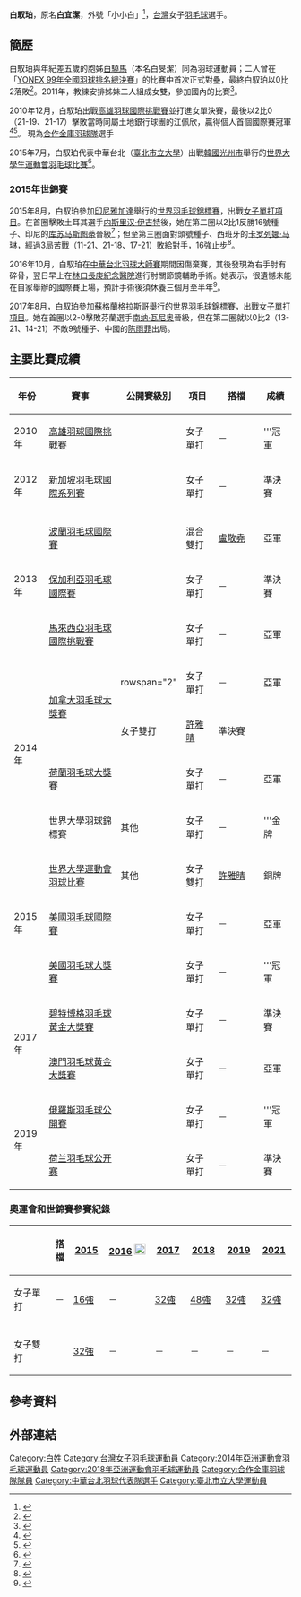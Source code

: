 {{NoteTA|G1=Badminton}}
{{Infobox 羽球選手
| playername              = 白馭珀
| image                   = Chinese Taipei Open 20181003-IMG 8578 (44168122285).jpg
| caption                 = 白馭珀於2018年中華台北公開賽
| nickname                = 小小白、阿珀、珀珀
| birth_name              = 白宜潔
| date_of_birth           = {{birth_date_and_age|1991|4|18}}<ref name="仁川亞運">{{en}}{{cite web|title=Profile - PAI Yu Po|url=https://www.incheon2014ag.org/Sports/Biographies/Athletes_Profile/?ParticCode=5121901&lang=en|publisher=2014年仁川亞運會官方網站|archiveurl=https://archive.is/20140918075418/https://www.incheon2014ag.org/Sports/Biographies/Athletes_Profile/?ParticCode=5121901&lang=en|archivedate=2014-09-18|deadurl=yes}}</ref>
| place_of_birth          =
| height                  = {{height|m=1.73}}<ref name="仁川亞運"/>
| weight                  = {{weight|kg=64}}<ref name="仁川亞運"/>
| event                   = 女子單打、女子雙打、混合雙打
| country                 = {{TWN}}
| years_active            =
| handedness              =
| coach                   =
| highest_ranking         = 第20位（女單）
| date_of_highest_ranking = 2015年6月18日<ref name="highest-ranking">{{en}}[http://bwfcontent.tournamentsoftware.com/ranking/player.aspx?id=9162&player=109344 BWF World Ranking - Ranking of PAI Yu Po (99925)] {{Wayback|url=http://bwfcontent.tournamentsoftware.com/ranking/player.aspx?id=9162&player=109344 |date=20170305013558 }}</ref>
| current_ranking         = 第39位（女單）<br/>第122位（女雙-[[吳玓蓉|吳玓蓉]]）<br/>第235位（女雙-[[許雅晴|許雅晴]]）
| date_of_current_ranking = 2021年11月23日<ref>{{en}}[http://bwfbadminton.com/rankings/2/bwf-world-rankings/7/women-s-singles/2017/14/?rows=100&page_no=1 BWF World Ranking - BWF世界排名榜 (10/30/2017) - Women's singles] {{Wayback|url=http://bwfbadminton.com/rankings/2/bwf-world-rankings/7/women-s-singles/2017/14/?rows=100&page_no=1 |date=20180206124327 }}</ref><ref>{{en}}[http://bwfbadminton.com/rankings/2/bwf-world-rankings/9/women-s-doubles/2017/14/?rows=100&page_no=1 BWF World Ranking - BWF世界排名榜 (10/30/2017) - Women's doubles] {{Wayback|url=http://bwfbadminton.com/rankings/2/bwf-world-rankings/9/women-s-doubles/2017/14/?rows=100&page_no=1 |date=20170616071651 }}</ref>
| played                  = 144勝–151負（女單）<br/>34勝–74負（女雙）<br/>13勝–8負（混雙）
| titles                  =
| bwf_profile             = D86742D7-05F9-4302-889E-1126E17DE398
| bwf_id                  = 99925
| updated                 = 2017年10月30日
}}
{{MedalTableTop}}
{{MedalCountry|{{TPE}}}}
{{MedalSport|女子羽毛球}}
{{MedalCompetition|世界大學羽球錦標賽}}
{{MedalGold  | 2014年 哥多華 | 女子單打}}
{{MedalCompetition|[[中華民國全國運動會|中華民國全國運動會]]}}
{{MedalCountry|{{flagicon|ROC}}[[桃園市|桃園市]]}}
{{MedalBronze| [[中華民國102年全國運動會|2013年 臺北]] | [[中華民國102年全國運動會羽球比賽|女子雙打]] }}
{{MedalSilver| [[中華民國104年全國運動會|2015年 高雄]] | [[中華民國104年全國運動會羽球比賽|女子單打]] }}
{{MedalGold  | [[中華民國108年全國運動會|2019年 桃園]] | [[中華民國108年全國運動會羽球比賽|女子團體]] }}
{{MedalGold  | [[中華民國108年全國運動會|2019年 桃園]] | [[中華民國108年全國運動會羽球比賽|女子雙打]] }}
{{MedalBottom}}
{{世大運獎牌記錄
|代表={{TPE}}
|項目=羽球
|a1=2015|b1=3|c1=女子雙打
}}
'''白馭珀'''{{BD|1991年|4月18日||}}，原名'''白宜潔'''，外號「小小白」<ref name="中國報1008">{{zh-hant}}{{cite news|url=http://www.chinapress.com.my/node/145100|title=改名后馬上改運 白驍馬原來是白旻潔|agency=《中國報》|date=2010-08-04|archiveurl=https://archive.is/20130502035705/http://www.chinapress.com.my/node/145100|archivedate=2013-05-02|deadurl=yes}}</ref>，[[台灣|台灣]]女子[[羽毛球|羽毛球]]選手。

==簡歷==
白馭珀與年紀差五歲的胞姊[[白驍馬|白驍馬]]（本名白旻潔）同為羽球運動員；二人曾在「[[中華民國99年度全國羽球排名賽總決賽|YONEX 99年全國羽球排名總決賽]]」的比賽中首次正式對壘，最終白馭珀以0比2落敗<ref>{{zh-tw}}{{cite news|url=http://www.taiwannews.com.tw/etn/news_content.php?id=1462289&lang=eng_news&cate_rss=news_LD|title=羽球姊妹花對決 白驍馬險勝|agency=《中央社》|date=2010-12-16|accessdate=2013-12-02|archive-date=2016-08-25|archive-url=https://web.archive.org/web/20160825202125/http://www.taiwannews.com.tw/etn/news_content.php?id=1462289&lang=eng_news&cate_rss=news_LD|dead-url=no}}</ref>。2011年，教練安排姊妹二人組成女雙，參加國內的比賽<ref>{{zh-tw}}{{cite news|url=http://www.libertytimes.com.tw/2011/new/jun/2/today-sp6.htm|title=白氏姊妹花 聯手「鬥嘴鼓」|archiveurl=https://web.archive.org/web/20110605051044/http://www.libertytimes.com.tw/2011/new/jun/2/today-sp6.htm|archivedate=2011-06-05|agency=《自由時報》|date=2011-06-02|deadurl=yes}}</ref>。

2010年12月，白馭珀出戰[[2010年高雄國際羽球挑戰賽|高雄羽球國際挑戰賽]]並打進女單決賽，最後以2比0（21-19、21-17）擊敗當時同屬土地銀行球團的江佩欣，贏得個人首個國際賽冠軍<ref>{{zh-tw}}{{cite news|title=同室操戈 白馭珀稱后|url=http://www.libertytimes.com.tw/2010/new/dec/6/today-sp3.htm|newspaper=自由電子報|date=2010-12-06|archiveurl=https://web.archive.org/web/20101223181551/http://www.libertytimes.com.tw/2010/new/dec/6/today-sp3.htm|archivedate=2010-12-23|deadurl=yes}}</ref><ref>{{zh-tw}}{{cite news|title=白馭珀嘶吼回擊 摘羽球賽金牌|url=http://www.uonline.nccu.edu.tw/index_content.asp?sn=0&an=9221|newspaper=政治大學新聞學系大學報 第1486期|date=2010-12-10|deadurl=yes|archiveurl=https://web.archive.org/web/20101214103221/http://www.uonline.nccu.edu.tw/index_content.asp?sn=0&an=9221|archivedate=2010-12-14}}</ref>。 現為[[合作金庫羽球隊|合作金庫羽球隊]]選手

2015年7月，白馭珀代表中華台北（[[臺北市立大學|臺北市立大學]]）出戰[[韓國|韓國]][[光州市|光州市]]舉行的[[2015年夏季世界大學生運動會|世界大學生運動會]][[2015年夏季世界大學生運動會羽球比賽|羽毛球比賽]]<ref name="gwangju">{{en}}{{cite web|title=Biography Overview - PAI Yu-Po|url=http://www.gwangju2015.com/IRS/eng/zb/engzb_badminton_biography_overview_n6305233_pai_yu_po.htm|publisher=2015 Gwangju Summer Universiade Organizing Committee|deadurl=yes|archiveurl=https://web.archive.org/web/20150924045347/http://www.gwangju2015.com/IRS/eng/zb/engzb_badminton_biography_overview_n6305233_pai_yu_po.htm|archivedate=2015-09-24}}</ref>。

===2015年世錦賽===
2015年8月，白馭珀參加[[印尼|印尼]][[雅加達|雅加達]]舉行的[[2015年世界羽毛球錦標賽|世界羽毛球錦標賽]]，出戰[[2015年世界羽毛球錦標賽女子單打項目|女子單打項目]]。在首圈擊敗土耳其選手[[内斯里汉·伊吉特|内斯里汉·伊吉特]]後，她在第二圈以2比1反勝16號種子、印尼的[[玛丽亚·费贝·库苏马斯图蒂|库苏马斯图蒂]]晉級<ref>{{zh-tw}}{{cite news|title=羽球世錦賽 白馭珀女單晉16|url=http://www.chinatimes.com/newspapers/20150812000658-260111|agency=中國時報|date=2015-08-12|accessdate=2015-08-15|archive-date=2018-01-17|archive-url=https://web.archive.org/web/20180117011937/http://www.chinatimes.com/newspapers/20150812000658-260111|dead-url=no}}</ref>；但至第三圈面對頭號種子、西班牙的[[卡罗列娜·马琳|卡罗列娜·马琳]]，經過3局苦戰（11-21、21-18、17-21）敗給對手，16強止步<ref>{{zh-tw}}{{cite news|title=羽球世錦賽 白馭珀無緣8強|url=http://www.cna.com.tw/news/aspt/201508130221-1.aspx|agency=中央社|date=2015-08-13|accessdate=2015-08-15|archive-date=2018-01-17|archive-url=https://web.archive.org/web/20180117011730/http://www.cna.com.tw/news/aspt/201508130221-1.aspx|dead-url=no}}</ref>。

2016年10月，白馭珀在[[2016年中華台北羽球大師賽|中華台北羽球大師賽]]期間因傷棄賽，其後發現為右手肘有碎骨，翌日早上在[[林口長庚紀念醫院|林口長庚紀念醫院]]進行肘關節鏡輔助手術。她表示，很遺憾未能在自家舉辦的國際賽上場，預計手術後須休養三個月至半年<ref>{{zh-hk}}{{cite news|title=台北大師賽　許仁豪開張 白馭珀傷退|url=http://tw.on.cc/tw/bkn/cnt/sport/20161013/bkntw-20161013004231091-1013_04211_001.html|agency=on.cc東網|date=2016-10-13|deadurl=yes|archiveurl=https://web.archive.org/web/20170305071247/http://tw.on.cc/tw/bkn/cnt/sport/20161013/bkntw-20161013004231091-1013_04211_001.html|archivedate=2017-03-05}}</ref>。

2017年8月，白馭珀參加[[蘇格蘭|蘇格蘭]][[格拉斯哥|格拉斯哥]]舉行的[[2017年世界羽毛球錦標賽|世界羽毛球錦標賽]]，出戰[[2017年世界羽毛球錦標賽女子單打項目|女子單打項目]]。她在首圈以2-0擊敗芬蘭選手[[南纳·瓦尼奥|南纳·瓦尼奥]]晉級，但在第二圈就以0比2（13-21、14-21）不敵9號種子、中國的[[陈雨菲|陈雨菲]]出局。

==主要比賽成績==
{| class=wikitable style="text-align:center; font-size:small;" 
!width="50"|年份
!width="180"|賽事
!width="80"|公開賽級別
!width="60"|項目
!width="100"|搭檔
!width="50"|成績
|-
!rowspan="1"|2010年
|[[2010年高雄國際羽球挑戰賽|高雄羽球國際挑戰賽]]
|{{BWFIC}}
|女子單打
|－
|bgcolor="gold"|'''冠軍
|-
!rowspan="1"|2012年
|[[2012年新加坡羽毛球國際系列賽|新加坡羽毛球國際系列賽]]
|{{BWFIS}}
|女子單打
|－
|bgcolor="#b8860b"|準決賽
|-
|-
!rowspan="3"|2013年
|[[2013年波蘭羽毛球國際賽|波蘭羽毛球國際賽]]
|{{BWFIS}}
|混合雙打
|[[盧敬堯|盧敬堯]]
|bgcolor="silver"|亞軍
|-
|[[2013年保加利亞羽毛球國際賽|保加利亞羽毛球國際賽]]
|{{BWFIC}}
|女子單打
|－
|bgcolor="#b8860b"|準決賽
|-
|[[2013年馬來西亞羽毛球國際挑戰賽|馬來西亞羽毛球國際挑戰賽]]
|{{BWFIC}}
|女子單打
|－
|bgcolor="silver"|亞軍
|-
! rowspan="4" |2014年
|rowspan="2"|[[2014年加拿大羽毛球大獎賽|加拿大羽毛球大獎賽]]
|rowspan="2" {{BWFGP}}
|女子單打
|－
|bgcolor="silver"|亞軍
|-
|女子雙打
|[[許雅晴|許雅晴]]
|bgcolor="#b8860b"|準決賽
|-
|[[2014年荷蘭羽毛球大獎賽|荷蘭羽毛球大獎賽]]
|{{BWFGP}}
|女子單打
|－
|bgcolor="silver"|亞軍
|-
|世界大學羽球錦標賽
|其他
|女子單打
|－
|bgcolor="gold"|'''金牌
|-
!rowspan="3"|2015年
|[[2015年夏季世界大學運動會羽球比賽|世界大學運動會羽球比賽]]
|其他
|女子雙打
|[[許雅晴|許雅晴]]
|bgcolor="#b8860b"|銅牌
|-
|[[2015年美國羽毛球國際賽|美國羽毛球國際賽]]
|{{BWFIC}}
|女子單打
|－
|bgcolor="silver" |亞軍
|-
|[[2015年美國羽毛球大獎賽|美國羽毛球大獎賽]]
|{{BWFGP}}
|女子單打
|－
|bgcolor="gold"|'''冠軍
|-
!rowspan="2"|2017年
|[[2017年碧特博格羽毛球黃金大獎賽|碧特博格羽毛球黃金大獎賽]]
|{{BWFGPG}}
|女子單打
|－
|bgcolor="#b8860b"|準決賽
|-
|[[2017年澳門羽毛球格蘭披治黃金大獎賽|澳門羽毛球黃金大獎賽]]
|{{BWFGPG}}
|女子單打
|－
|bgcolor="silver"|亞軍
|-
!rowspan="2"|2019年
|[[2019年俄羅斯羽毛球公開賽|俄羅斯羽毛球公開賽]]
|{{BWF100}}
|女子單打
|－
|bgcolor="gold"|'''冠軍
|-
|[[2019年荷兰羽毛球公开赛|荷兰羽毛球公开赛]]
|{{BWF100}}
|女子單打
|－
|bgcolor="#b8860b"|準決賽
|}
{{BWF賽事級別索引}}

===奧運會和世錦賽參賽紀錄===
{| class=wikitable style="text-align:center; font-size:small;" 
!
!搭檔
!width="50"|[[2015年世界羽毛球錦標賽|2015]]
!width="80"|[[2016年夏季奧林匹克運動會羽毛球比賽|2016]] [[File:Olympic_rings_without_rims.svg|20px]]
!width="50"|[[2017年世界羽毛球錦標賽|2017]]
!width="50"|[[2018年世界羽毛球錦標賽|2018]]
!width="50"|[[2019年世界羽毛球錦標賽|2019]]
!width="50"|[[2021年世界羽毛球錦標賽|2021]]
|-
!width="80"|女子單打
|－
|[[2015年世界羽毛球錦標賽女子單打項目|16強]]
|－
|[[2017年世界羽毛球錦標賽女子單打項目|32強]]
|[[2018年世界羽毛球錦標賽女子單打項目|48強]]
|[[2019年世界羽毛球錦標賽女子單打項目|32強]]
|[[2021年世界羽毛球錦標賽女子單打項目|32強]]
|-
|
|-
!width="80"|女子雙打
|align="left"|{{nowrap|[[許雅晴|許雅晴]]}}
|[[2015年世界羽毛球錦標賽女子雙打項目|32強]]
|－
|－
|－
|－
|－
|}

== 參考資料 ==
{{Reflist}}

== 外部連結 ==

{{DEFAULTSORT:PAI Yu Po}}

[[Category:白姓|Category:白姓]]
[[Category:台灣女子羽毛球運動員|Category:台灣女子羽毛球運動員]]
[[Category:2014年亞洲運動會羽毛球運動員|Category:2014年亞洲運動會羽毛球運動員]]
[[Category:2018年亞洲運動會羽毛球運動員|Category:2018年亞洲運動會羽毛球運動員]]
[[Category:合作金庫羽球隊隊員|Category:合作金庫羽球隊隊員]]
[[Category:中華台北羽球代表隊選手|Category:中華台北羽球代表隊選手]]
[[Category:臺北市立大學運動員|Category:臺北市立大學運動員]]